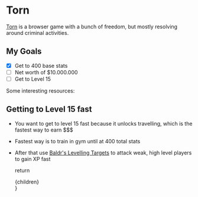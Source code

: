 # Torn

[Torn](https://torn.com) is a browser game with a bunch of freedom, but mostly resolving around criminal activities.

## My Goals

- [x] Get to 400 base stats
- [ ] Net worth of $10.000.000
- [ ] Get to Level 15

Some interesting resources:

## Getting to Level 15 fast

- You want to get to level 15 fast because it unlocks travelling, which is the fastest way to earn $$$
- Fastest way is to train in gym until at 400 total stats
- After that use [Baldr's Levelling Targets](https://oran.pw/baldrstargets/) to attack weak, high level players to gain XP fast

  return <div className="prose">{children}</div>
}
